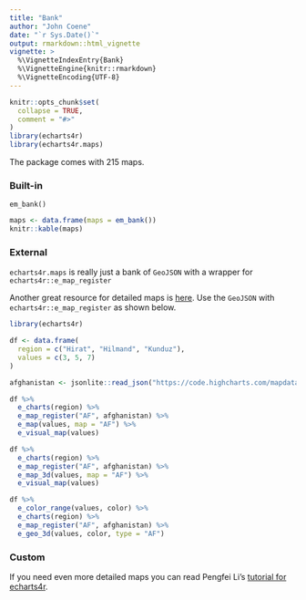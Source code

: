 ```yaml
---
title: "Bank"
author: "John Coene"
date: "`r Sys.Date()`"
output: rmarkdown::html_vignette
vignette: >
  %\VignetteIndexEntry{Bank}
  %\VignetteEngine{knitr::rmarkdown}
  %\VignetteEncoding{UTF-8}
---
```


```r
knitr::opts_chunk$set(
  collapse = TRUE,
  comment = "#>"
)
library(echarts4r)
library(echarts4r.maps)
```

The package comes with 215 maps. 

<div class = "row">
<div class = "col-md-6" >

### Built-in

```
em_bank()
```

```r
maps <- data.frame(maps = em_bank())
knitr::kable(maps)
```
</div>

<div class = "col-md-6" >

### External

`echarts4r.maps` is really just a bank of `GeoJSON` with a wrapper for `echarts4r::e_map_register`

Another great resource for detailed maps is [here](https://code.highcharts.com/mapdata/). Use the `GeoJSON` with `echarts4r::e_map_register` as shown below.

```r
library(echarts4r)

df <- data.frame(
  region = c("Hirat", "Hilmand", "Kunduz"),
  values = c(3, 5, 7)
)

afghanistan <- jsonlite::read_json("https://code.highcharts.com/mapdata/countries/af/af-all.geo.json")

df %>% 
  e_charts(region) %>% 
  e_map_register("AF", afghanistan) %>% 
  e_map(values, map = "AF") %>% 
  e_visual_map(values)

df %>% 
  e_charts(region) %>% 
  e_map_register("AF", afghanistan) %>% 
  e_map_3d(values, map = "AF") %>% 
  e_visual_map(values)

df %>% 
  e_color_range(values, color) %>% 
  e_charts(region) %>% 
  e_map_register("AF", afghanistan) %>% 
  e_geo_3d(values, color, type = "AF") 
```

### Custom

If you need even more detailed maps you can read Pengfei Li's [tutorial for echarts4r](https://echarts4r.john-coene.com/articles/make-geo-json.html).

</div>

</div>